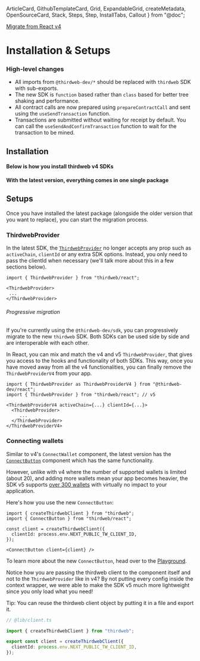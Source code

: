   ArticleCard,
  GithubTemplateCard,
  Grid,
  ExpandableGrid,
  createMetadata,
  OpenSourceCard,
  Stack,
  Steps,
  Step,
  InstallTabs,
  Callout
} from "@doc";

[Migrate from React v4](/react/v5/migrate)

# Installation & Setups

### High-level changes

- All imports from `@thirdweb-dev/*` should be replaced with `thirdweb` SDK with sub-exports.
- The new SDK is `function` based rather than `class` based for better tree shaking and performance.
- All contract calls are now prepared using `prepareContractCall` and sent using the `useSendTransaction` function.
- Transactions are submitted without waiting for receipt by default. You can call the `useSendAndConfirmTransaction` function to wait for the transaction to be mined.


## Installation

#### Below is how you install thirdweb v4 SDKs
<InstallTabs
	npm="npm i @thirdweb-dev/sdk @thirdweb-dev/react ethers@5.7.2"
	yarn="yarn add @thirdweb-dev/sdk @thirdweb-dev/react ethers@5.7.2"
	pnpm="pnpm i @thirdweb-dev/sdk @thirdweb-dev/react ethers@5.7.2"
	bun="bun i @thirdweb-dev/sdk @thirdweb-dev/react ethers@5.7.2"
/>

#### With the latest version, everything comes in one single package
<InstallTabs
	npm="npm i thirdweb"
	yarn="yarn add thirdweb"
	pnpm="pnpm i thirdweb"
	bun="bun i thirdweb"
/>


## Setups

Once you have installed the latest package (alongside the older version that you want to replace), you can start the migration process.

### ThirdwebProvider

In the latest SDK, the [`ThirdwebProvider`](/references/typescript/v5/ThirdwebProvider) no longer accepts any prop such as `activeChain`, `clientId` or any extra SDK options.
Instead, you only need to pass the clientId when necessary (we'll talk more about this in a few sections below).

```tsx
import { ThirdwebProvider } from "thirdweb/react";

<ThirdwebProvider>
 ...
</ThirdwebProvider>
```

###### Progressive migration


If you're currently using the `@thirdweb-dev/sdk`, you can progressively migrate to the new `thirdweb` SDK. Both SDKs can be used side by side and are interoperable with each other.

In React, you can mix and match the v4 and v5 `ThirdwebProvider`, that gives you access to the hooks and functionality of both SDKs.
This way, once you have moved away from all the v4 functionalities, you can finally remove the `ThirdwebProviderV4` from your app.

```tsx
import { ThirdwebProvider as ThirdwebProviderV4 } from "@thirdweb-dev/react";
import { ThirdwebProvider } from "thirdweb/react"; // v5

<ThirdwebProviderV4 activeChain={...} clientId={...}>
  <ThirdwebProvider>
     ...
  </ThirdwebProvider>
</ThirdwebProviderV4>
```

### Connecting wallets

Similar to v4's `ConnectWallet` component, the latest version has the [`ConnectButton`](/connect/sign-in/ConnectButton) component which has the same functionality.

However, unlike with v4 where the number of supported wallets is limited (about 20), and adding more wallets mean your app becomes heavier,
the SDK v5 supports [over 300 wallets](/connect/external-wallets) with virtually no impact to your application.

Here's how you use the new `ConnectButton`:

```tsx
import { createThirdwebClient } from "thirdweb";
import { ConnectButton } from "thirdweb/react";

const client = createThirdwebClient({
  clientId: process.env.NEXT_PUBLIC_TW_CLIENT_ID,
});

<ConnectButton client={client} />
```

To learn more about the new `ConnectButton`, head over to the [Playground](https://playground.thirdweb.com/connect/sign-in/button).

Notice how you are passing the thirdweb client to the component itself and not to the `ThirdwebProvider` like in v4?
By not putting every config inside the context wrapper, we were able to make the SDK v5 much more lightweight since you only load what you need!


Tip: You can reuse the thirdweb client object by putting it in a file and export it.
```ts
// @lib/client.ts

import { createThirdwebClient } from "thirdweb";

export const client = createThirdwebClient({
  clientId: process.env.NEXT_PUBLIC_TW_CLIENT_ID,
});

```